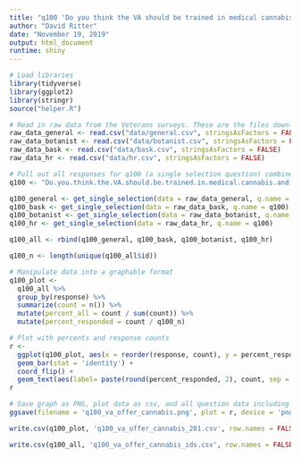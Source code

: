 ```yaml
---
title: "q100 'Do you think the VA should be trained in medical cannabis and allowed to recommend it for veterans?' (Veterans)"
author: "David Ritter"
date: "November 19, 2019"
output: html_document
runtime: shiny
---
```


```r
# Load libraries
library(tidyverse)
library(ggplot2)
library(stringr)
source("helper.R")
```

```r
# Read in raw data from the Veterans surveys. These are the files downloaded from survey monkey saved as a .csv
raw_data_general <- read.csv("data/general.csv", stringsAsFactors = FALSE)
raw_data_botanist <- read.csv("data/botanist.csv", stringsAsFactors = FALSE)
raw_data_bask <- read.csv("data/bask.csv", stringsAsFactors = FALSE)
raw_data_hr <- read.csv("data/hr.csv", stringsAsFactors = FALSE)
```

```r
# Pull out all responses for q100 (a single selection question) combine, then determine 'question n'
q100 <- "Do.you.think.the.VA.should.be.trained.in.medical.cannabis.and.allowed.to.recommend.it.for.veterans."

q100_general <- get_single_selection(data = raw_data_general, q.name = q100)
q100_bask <- get_single_selection(data = raw_data_bask, q.name = q100)
q100_botanist <- get_single_selection(data = raw_data_botanist, q.name = q100)
q100_hr <- get_single_selection(data = raw_data_hr, q.name = q100)

q100_all <- rbind(q100_general, q100_bask, q100_botanist, q100_hr)

q100_n <- length(unique(q100_all$id))
```


```r
# Manipulate data into a graphable format
q100_plot <- 
  q100_all %>%
  group_by(response) %>%
  summarize(count = n()) %>%
  mutate(percent_all = count / sum(count)) %>%
  mutate(percent_responded = count / q100_n)
```

```r
# Plot with percents and response counts
r <- 
  ggplot(q100_plot, aes(x = reorder(response, count), y = percent_responded)) +
  geom_bar(stat = 'identity') +
  coord_flip() +
  geom_text(aes(label= paste(round(percent_responded, 2), count, sep = "***")))
r
```

```r
# Save graph as PNG, plot data as csv, and all question data including response IDs as csv (save question n and N at end of plot file as "_x.x")
ggsave(filename = 'q100_va_offer_cannabis.png', plot = r, device = 'png')

write.csv(q100_plot, 'q100_va_offer_cannabis_201.csv', row.names = FALSE)

write.csv(q100_all, 'q100_va_offer_cannabis_ids.csv', row.names = FALSE)
```